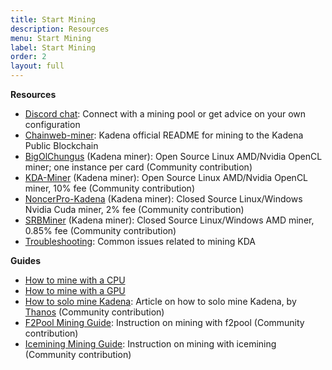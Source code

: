 ```yaml
---
title: Start Mining
description: Resources
menu: Start Mining
label: Start Mining
order: 2
layout: full
---
```


**Resources**

- [Discord chat](https://discord.io/kadena): Connect with a mining pool or get
  advice on your own configuration
- [Chainweb-miner](https://github.com/kadena-io/chainweb-mining-client): Kadena
  official README for mining to the Kadena Public Blockchain
- [BigOlChungus](https://github.com/kadena-community/bigolchungus) (Kadena
  miner): Open Source Linux AMD/Nvidia OpenCL miner; one instance per card
  (Community contribution)
- [KDA-Miner](https://github.com/Jacoby6000/kda-miner/releases) (Kadena miner):
  Open Source Linux AMD/Nvidia OpenCL miner, 10% fee (Community contribution)
- [NoncerPro-Kadena](https://github.com/NoncerPro/Kadena) (Kadena miner): Closed
  Source Linux/Windows Nvidia Cuda miner, 2% fee (Community contribution)
- [SRBMiner](https://github.com/doktor83/SRBMiner-Multi) (Kadena miner): Closed
  Source Linux/Windows AMD miner, 0.85% fee (Community contribution)
- [Troubleshooting](https://kadena-io.github.io/kadena-docs/troubleshoot-chainweb):
  Common issues related to mining KDA

**Guides**

- [How to mine with a CPU](https://github.com/kadena-io/chainweb-mining-client)
- [How to mine with a GPU](https://github.com/kadena-io/chainweb-mining-client)
- [How to solo mine Kadena](https://medium.com/kadenacoin/how-to-mine-kadena-kda-c5fe1746c83d):
  Article on how to solo mine Kadena, by [Thanos](https://medium.com/@Thanos_42)
  (Community contribution)
- [F2Pool Mining Guide](https://blog.f2pool.com/en/mining-tutorial-en/kda_en):
  Instruction on mining with f2pool (Community contribution)
- [Icemining Mining Guide](https://medium.com/how-to-mine-on-icemining-pool/how-to-mine-kda-61e57545eced):
  Instruction on mining with icemining (Community contribution)
